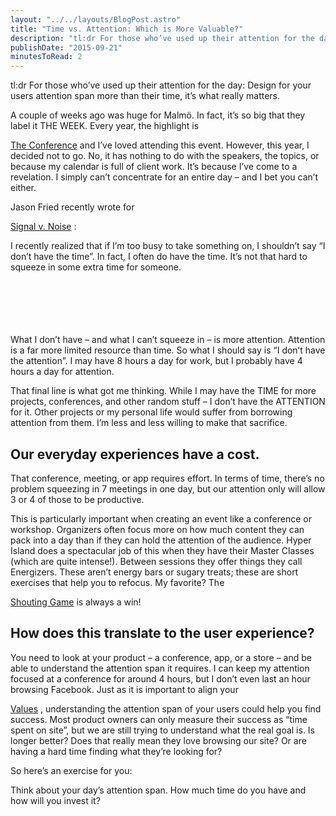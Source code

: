 ```yaml
---
layout: "../../layouts/BlogPost.astro"
title: "Time vs. Attention: Which is More Valuable?"
description: "tl:dr For those who’ve used up their attention for the day: Design for your users attention span more than their time, it’s what really matters.\n\n\nA couple of weeks ago was huge for Malmö. In fact, it’s so big that they label it THE WEEK. Every year, the highlight is The Conference and I’ve loved attending this event. However, this year, I decided not to go. No, it has nothing to do with the speakers, the topics, or because my calendar is full of client work. It’s because I’ve come to a revelati"
publishDate: "2015-09-21"
minutesToRead: 2
---
```


<p>tl:dr For those who’ve used up their attention for the day: Design for your users attention span more than their time, it’s what really matters.</p>
<p>A couple of weeks ago was huge for Malmö. In fact, it’s so big that they label it THE WEEK. Every year, the highlight is </p>
<a href="http://www.theconference.se/?ref="antonsten".com" target="_blank">The Conference</a>
 and I’ve loved attending this event. However, this year, I decided not to go. No, it has nothing to do with the speakers, the topics, or because my calendar is full of client work. It’s because I’ve come to a revelation. I simply can’t concentrate for an entire day – and I bet you can’t either.</p>
<p>Jason Fried recently wrote for </p>
<a href="https://signalvnoise.com/posts/3919-the-difference-between-time-and-attention?ref="antonsten".com" target="_blank">Signal v. Noise</a>
 :</p>
<div class="blockquote">
</div>
<div>
<p>I recently realized that if I’m too busy to take something on, I shouldn’t say “I don’t have the time”. In fact, I often do have the time. It’s not that hard to squeeze in some extra time for someone. </p>
<br>
<br>
</br>
<br>
<br> What I don’t have – and what I can’t squeeze in – is more attention. Attention is a far more limited resource than time. So what I should say is “I don’t have the attention”. I may have 8 hours a day for work, but I probably have 4 hours a day for attention. </br>
</div>
<p>That final line is what got me thinking. While I may have the TIME for more projects, conferences, and other random stuff – I don’t have the ATTENTION for it. Other projects or my personal life would suffer from borrowing attention from them. I’m less and less willing to make that sacrifice.</p>
<h2 id="our-everyday-experiences-have-a-cost">Our everyday experiences have a cost.</h>
</h2>
<p>That conference, meeting, or app requires effort. In terms of time, there’s no problem squeezing in 7 meetings in one day, but our attention only will allow 3 or 4 of those to be productive.</p>
<p>This is particularly important when creating an event like a conference or workshop. Organizers often focus more on how much content they can pack into a day than if they can hold the attention of the audience. Hyper Island does a spectacular job of this when they have their Master Classes (which are quite intense!). Between sessions they offer things they call Energizers. These aren’t energy bars or sugary treats; these are short exercises that help you to refocus. My favorite? The </p>
<a href="http://toolbox.hyperisland.com/the-shouting-game?ref="antonsten".com" target="_blank">Shouting Game</a>
 is always a win!</p>
<h2 id="how-does-this-translate-to-the-user-experience">How does this translate to the user experience?</h>
</h2>
<p>You need to look at your product – a conference, app, or a store – and be able to understand the attention span it requires. I can keep my attention focused at a conference for around 4 hours, but I don’t even last an hour browsing Facebook. Just as it is important to align your </p>
<a href="https://www.antonsten.com/understanding-values/">Values</a>
 , understanding the attention span of your users could help you find success. Most product owners can only measure their success as “time spent on site”, but we are still trying to understand what the real goal is. Is longer better? Does that really mean they love browsing our site? Or are having a hard time finding what they’re looking for?</p>
<p>So here’s an exercise for you:</p>
<div class="blockquote">
</div>
<div>
<p>Think about your day’s attention span. How much time do you have and how will you invest it? </p>
</div>
<MDXImage src="/images/office_life.webp" alt="me do you have and how will you invest it - Office Life" width={850} height={850} />
